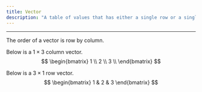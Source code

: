 ```yaml
---
title: Vector
description: "A table of values that has either a single row or a single column. See also [matrix](matrix.qmd)."
---
```


---

The order of a vector is row by column.

Below is a $1 \times 3$ column vector.
$$
\begin{bmatrix}
1 \\
2 \\
3 \\
\end{bmatrix}
$$

Below is a $3 \times 1$ row vector.
$$
\begin{bmatrix}
1 & 2 & 3
\end{bmatrix}
$$